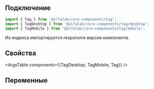 
## Подключение

```jsx
import { Tag } from '@alfalab/core-components/tag';
import { TagDesktop } from '@alfalab/core-components/tag/desktop';
import { TagMobile } from '@alfalab/core-components/tag/mobile';
```
Из индекса импортируется responsive версия компонента. 

## Свойства

<ArgsTable components={{TagDesktop, TagMobile, Tag}} />

## Переменные

<CssVars css={styles} />
